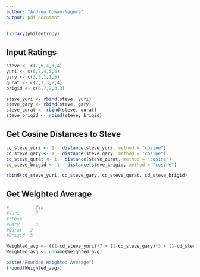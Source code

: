 ---
author: "Andrew Cowan-Nagora"
output: pdf_document
---

```{r}

library(philentropy)

```

## Input Ratings

```{r}
steve <- c(7,6,4,3,4)
yuri <- c(6,7,4,5,4)
gary <- c(3,3,1,1,5)
qurat <- c(2,1,3,7,4)
brigid <- c(6,7,2,3,3)

steve_yuri <- rbind(steve, yuri)
steve_gary <- rbind(steve, gary)
steve_qurat <- rbind(steve, qurat)
steve_brigid <- rbind(steve, brigid)

```

## Get Cosine Distances to Steve

```{r}

cd_steve_yuri <- 1 - distance(steve_yuri, method = "cosine")
cd_steve_gary <- 1 - distance(steve_gary, method = "cosine")
cd_steve_qurat <- 1 - distance(steve_qurat, method = "cosine")
cd_steve_brigid <- 1 - distance(steve_brigid, method = "cosine")

rbind(cd_steve_yuri, cd_steve_gary, cd_steve_qurat, cd_steve_brigid)

```

## Get Weighted Average

```{r}
#	       Zin
#Yuri	   7
#Steve	 
#Gary	   3
#Qurat	 2
#Brigid	 5

Weighted_avg <- ((1-cd_steve_yuri)*7 + (1-cd_steve_gary)*3 + (1-cd_steve_qurat)*2 + (1-cd_steve_brigid)*5) / (4 - cd_steve_yuri - cd_steve_gary - cd_steve_qurat - cd_steve_brigid) 
Weighted_avg <- unname(Weighted_avg)

paste("Rounded Weighted Average") 
(round(Weighted_avg))

```










